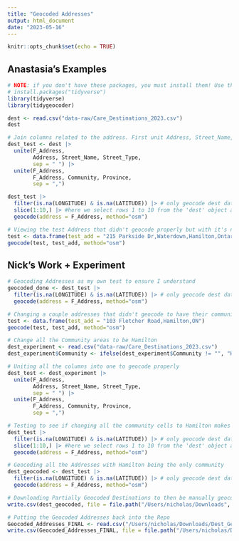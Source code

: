```yaml
---
title: "Geocoded Addresses"
output: html_document
date: "2023-05-16"
---
```


```r
knitr::opts_chunk$set(echo = TRUE)
```

## Anastasia's Examples 
```r
# NOTE: if you don't have these packages, you must install them! Use the following code, as an example tidyverse: 
# install.packages("tidyverse")
library(tidyverse)
library(tidygeocoder)
```

```r
dest <- read.csv("data-raw/Care_Destinations_2023.csv")
dest
```

```r
# Join columns related to the address. First unit Address, Street_Name, and Street_Type with a space. And next unite the created F_Address with Community and Province separated by a comma and update the column to have the full address.
dest_test <- dest |>
  unite(F_Address, 
        Address, Street_Name, Street_Type,
        sep = " ") |>
  unite(F_Address, 
        F_Address, Community, Province,
        sep = ",")
```

```r
dest_test |> 
  filter(is.na(LONGITUDE) & is.na(LATITUDE)) |> # only geocode dest data that is MISSING LONGTIDUE AND LATITUDE (this is 1,046 addresses)
  slice(1:10,) |> #here we select rows 1 to 10 from the 'dest' object and pipe it into the geocode function
  geocode(address = F_Address, method="osm")
```

```r
# Viewing the test Address that didn't geocode properly but with it's name corrected
test <- data.frame(test_add = "215 Parkside Dr,Waterdown,Hamilton,Ontario")
geocode(test, test_add, method="osm")
```

## Nick's Work + Experiment 
```r
# Geocoding Addresses as my own test to ensure I understand
geocoded_done <- dest_test |> 
  filter(is.na(LONGITUDE) & is.na(LATITUDE)) |> # only geocode dest data that is MISSING LONGTIDUE AND LATITUDE (this is 1,046 addresses)
  geocode(address = F_Address, method="osm")
```
```r
# Changing a couple addresses that didn't geocode to have their community to be Hamilton to see if that solves the issue
test <- data.frame(test_add = "103 Fletcher Road,Hamilton,ON")
geocode(test, test_add, method="osm")
```

```r
# Change all the Community areas to be Hamilton 
dest_experiment <- read.csv("data-raw/Care_Destinations_2023.csv")
dest_experiment$Community <- ifelse(dest_experiment$Community != "", "Hamilton", dest_experiment$Community)
```

```r
# Uniting all the columns into one to geocode properly 
dest_test <- dest_experiment |>
  unite(F_Address, 
        Address, Street_Name, Street_Type,
        sep = " ") |>
  unite(F_Address, 
        F_Address, Community, Province,
        sep = ",")
```

```r
# Testing to see if changing all the community cells to Hamilton makes a difference in geocoding 
dest_test |> 
  filter(is.na(LONGITUDE) & is.na(LATITUDE)) |> # only geocode dest data that is MISSING LONGTIDUE AND LATITUDE (this is 1,046 addresses)
  slice(1:10,) |> #here we select rows 1 to 10 from the 'dest' object and pipe it into the geocode function
  geocode(address = F_Address, method="osm")
```
```r
# Geocoding all the Addresses with Hamilton being the only community 
dest_geocoded <- dest_test |> 
  filter(is.na(LONGITUDE) & is.na(LATITUDE)) |> # only geocode dest data that is MISSING LONGTIDUE AND LATITUDE (this is 1,046 addresses)
  geocode(address = F_Address, method="osm")
```

```r
# Downloading Partially Geocoded Destinations to then be manually geocoded in Excel
write.csv(dest_geocoded, file = file.path("/Users/nicholas/Downloads", "Dest_Geocoded.csv"), row.names = FALSE)
```

```r
# Putting the Geocoded Addresses back into the Repo 
Geocoded_Addresses_FINAL <- read.csv("/Users/nicholas/Downloads/Dest_Geocoded_FINAL.csv")
write.csv(Geocoded_Addresses_FINAL, file = file.path("/Users/nicholas/Downloads/Care-Destinations/data-raw", "Geocoded_Addresses_FINAL.csv"), row.names = FALSE)
```




